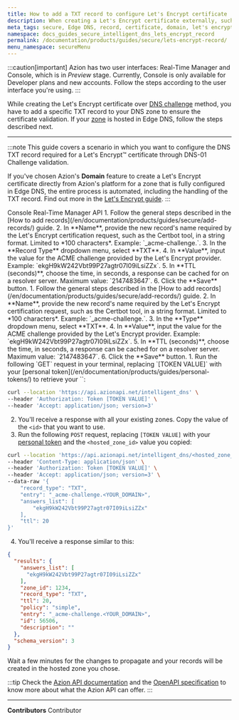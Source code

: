 ```yaml
---
title: How to add a TXT record to configure Let's Encrypt certificate
description: When creating a Let's Encrypt certificate externally, such as using Let's Encrypt official tool Certbot, for a hostname that is hosted in Edge DNS, you must add the TXT record required for the DNS challenge.
meta_tags: secure, Edge DNS, record, certificate, domain, let's encrypt
namespace: docs_guides_secure_intelligent_dns_lets_encrypt_record
permalink: /documentation/products/guides/secure/lets-encrypt-record/
menu_namespace: secureMenu
---
```



:::caution[important]
Azion has two user interfaces: Real-Time Manager and Console, which is in *Preview* stage. Currently, Console is only available for Developer plans and new accounts. Follow the steps according to the user interface you're using.
:::

While creating the Let's Encrypt certificate over [DNS challenge](https://letsencrypt.org/docs/challenge-types/#dns-01-challenge) method, you have to add a specific TXT record to your DNS zone to ensure the certificate validation. If your [zone](/en/documentation/products/guides/secure/edge-dns-configure-main-settings/) is hosted in Edge DNS, follow the steps described next.

<LetsEncryptExpiration />

---
:::note
This guide covers a scenario in which you want to configure the DNS TXT record required for a Let's Encrypt™ certificate through DNS-01 Challenge validation.

If you've chosen Azion's **Domain** feature to create a Let's Encrypt certificate directly from Azion's platform for a zone that is fully configured in Edge DNS, the entire process is automated, including the handling of the TXT record. Find out more in the [Let's Encrypt guide](/en/documentation/products/guides/how-to-generate-a-lets-encrypt-certificate/).
:::

<Tabs client:visible>
    <Fragment slot="tab.console">Console</Fragment>
    <Fragment slot="tab.rtm">Real-Time Manager</Fragment>
    <Fragment slot="tab.api">API</Fragment>

<Fragment slot="panel.console">
1. Follow the general steps described in the [How to add records](/en/documentation/products/guides/secure/add-records/) guide.
2. In **Name**, provide the new record's name required by the Let's Encrypt certification request, such as the Certbot tool, in a string format. Limited to *100 characters*. Example: `_acme-challenge.<YOUR_DOMAIN>`.
3. In the **Record Type** dropdown menu, select **TXT**.
4. In **Value**, input the value for the ACME challenge provided by the Let's Encrypt provider. Example: `ekgH9kW242Vbt99P27agtr07I09iLsiZZx`.
5. In **TTL (seconds)**, choose the time, in seconds, a response can be cached for on a resolver server. Maximum value: `2147483647`.
6. Click the **Save** button.
</Fragment>

<Fragment slot="panel.rtm">
1. Follow the general steps described in the [How to add records](/en/documentation/products/guides/secure/add-records/) guide.
2. In **Name**, provide the new record's name required by the Let's Encrypt certification request, such as the Certbot tool, in a string format. Limited to *100 characters*. Example: `_acme-challenge.<YOUR_DOMAIN>`.
3. In the **Type** dropdown menu, select **TXT**.
4. In **Value**, input the value for the ACME challenge provided by the Let's Encrypt provider. Example: `ekgH9kW242Vbt99P27agtr07I09iLsiZZx`.
5. In **TTL (seconds)**, choose the time, in seconds, a response can be cached for on a resolver server. Maximum value: `2147483647`.
6. Click the **Save** button.
</Fragment>

<Fragment slot="panel.api">
1. Run the following `GET` request in your terminal, replacing `[TOKEN VALUE]` with your [personal token](/en/documentation/products/guides/personal-tokens/) to retrieve your `<hosted_zone_id>`:

```bash
curl --location 'https://api.azionapi.net/intelligent_dns' \
--header 'Authorization: Token [TOKEN VALUE]' \
--header 'Accept: application/json; version=3'
```

2. You'll receive a response with all your existing zones. Copy the value of the `<id>` that you want to use.
3. Run the following `POST` request, replacing `[TOKEN VALUE]` with your [personal token](/en/documentation/products/guides/personal-tokens/) and the `<hosted_zone_id>` value you copied:

```bash
curl --location 'https://api.azionapi.net/intelligent_dns/<hosted_zone_id>/records' \
--header 'Content-Type: application/json' \
--header 'Authorization: Token [TOKEN VALUE]' \
--header 'Accept: application/json; version=3' \
--data-raw '{
    "record_type": "TXT",
    "entry": "_acme-challenge.<YOUR_DOMAIN>",
    "answers_list": [
        "ekgH9kW242Vbt99P27agtr07I09iLsiZZx"
    ],
    "ttl": 20
}'
```

4. You'll receive a response similar to this:

```json
{
  "results": {
    "answers_list": [
      "ekgH9kW242Vbt99P27agtr07I09iLsiZZx"
    ],
    "zone_id": 1234,
    "record_type": "TXT",
    "ttl": 20,
    "policy": "simple",
    "entry": "_acme-challenge.<YOUR_DOMAIN>",
    "id": 56506,
    "description": ""
  },
  "schema_version": 3
}
```

Wait a few minutes for the changes to propagate and your records will be created in the hosted zone you chose.

:::tip
Check the [Azion API documentation](https://api.azion.com/) and the [OpenAPI specification](https://github.com/aziontech/azionapi-openapi/) to know more about what the Azion API can offer.
:::
</Fragment>

</Tabs>

---

**Contributors** <ContributorList>Contributor</ContributorList>